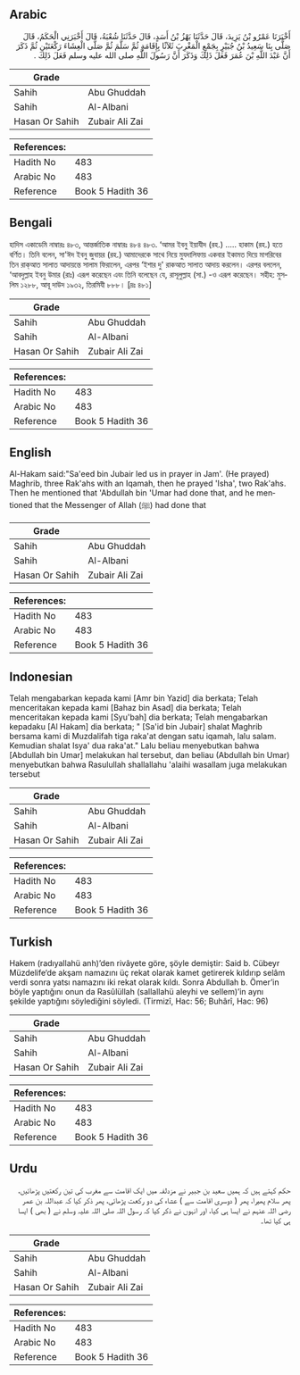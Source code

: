 ## Arabic


<div dir="rtl" lang="ar" style={{fontSize:'larger',backgroundColor:'#f8f9fa',padding:20}}>
أَخْبَرَنَا عَمْرُو بْنُ يَزِيدَ، قَالَ حَدَّثَنَا بَهْزُ بْنُ أَسَدٍ، قَالَ حَدَّثَنَا شُعْبَةُ، قَالَ أَخْبَرَنِي الْحَكَمُ، قَالَ صَلَّى بِنَا سَعِيدُ بْنُ جُبَيْرٍ بِجَمْعٍ الْمَغْرِبَ ثَلاَثًا بِإِقَامَةٍ ثُمَّ سَلَّمَ ثُمَّ صَلَّى الْعِشَاءَ رَكْعَتَيْنِ ثُمَّ ذَكَرَ أَنَّ عَبْدَ اللَّهِ بْنَ عُمَرَ فَعَلَ ذَلِكَ وَذَكَرَ أَنَّ رَسُولَ اللَّهِ صلى الله عليه وسلم فَعَلَ ذَلِكَ ‏.‏
</div>
<div style={{backgroundColor:'#f8f9fa',padding:20, marginBottom: 10}}><table> <thead> <tr> <th>Grade</th> <th></th> </tr> </thead> <tbody> <tr><td>Sahih</td><td>Abu Ghuddah</td></tr><tr><td>Sahih</td><td>Al-Albani</td></tr><tr><td>Hasan Or Sahih</td><td>Zubair Ali Zai</td></tr></tbody></table><table> <thead> <tr> <th>References:</th> <th></th> </tr> </thead> <tbody><tr><td>Hadith No</td><td>483</td></tr><tr><td>Arabic No</td><td>483</td></tr><tr><td>Reference</td><td>Book 5 Hadith 36</td></tr></tbody></table></div>

## Bengali


<div dir="ltr" lang="bn" style={{fontSize:'larger',backgroundColor:'#f8f9fa',padding:20}}>
হাদিস একাডেমি নাম্বারঃ ৪৮৩, আন্তর্জাতিক নাম্বারঃ ৪৮৪ ৪৮৩. ‘আমর ইবনু ইয়াযীদ (রহ.) ..... হাকাম (রহ.) হতে বর্ণিত। তিনি বলেন, সা'ঈদ ইবনু জুবায়র (রহ.) আমাদেরকে সাথে নিয়ে মুযদালিফায় একবার ইকামত দিয়ে মাগরিবের তিন রাক্আত সালাত আদায়ন্তে সালাম ফিরালেন, এরপর ‘ইশার দু' রাকআত সালাত আদায় করলেন। এরপর বললেন, ‘আবদুল্লাহ ইবনু উমার (রাঃ) এরূপ করেছেন এবং তিনি বলেছেন যে, রাসূলুল্লাহ (সা.) -ও এরূপ করেছেন। সহীহ: মুসলিম ১২৮৮, আবূ দাউদ ১৯৩২, তিরমিযী ৮৮৮। [দ্রঃ ৪৮১]
</div>
<div style={{backgroundColor:'#f8f9fa',padding:20, marginBottom: 10}}><table> <thead> <tr> <th>Grade</th> <th></th> </tr> </thead> <tbody> <tr><td>Sahih</td><td>Abu Ghuddah</td></tr><tr><td>Sahih</td><td>Al-Albani</td></tr><tr><td>Hasan Or Sahih</td><td>Zubair Ali Zai</td></tr></tbody></table><table> <thead> <tr> <th>References:</th> <th></th> </tr> </thead> <tbody><tr><td>Hadith No</td><td>483</td></tr><tr><td>Arabic No</td><td>483</td></tr><tr><td>Reference</td><td>Book 5 Hadith 36</td></tr></tbody></table></div>

## English


<div dir="ltr" lang="en" style={{fontSize:'larger',backgroundColor:'#f8f9fa',padding:20}}>
Al-Hakam said:"Sa'eed bin Jubair led us in prayer in Jam'. (He prayed) Maghrib, three Rak'ahs with an Iqamah, then he prayed 'Isha', two Rak'ahs. Then he mentioned that 'Abdullah bin 'Umar had done that, and he mentioned that the Messenger of Allah (ﷺ) had done that
</div>
<div style={{backgroundColor:'#f8f9fa',padding:20, marginBottom: 10}}><table> <thead> <tr> <th>Grade</th> <th></th> </tr> </thead> <tbody> <tr><td>Sahih</td><td>Abu Ghuddah</td></tr><tr><td>Sahih</td><td>Al-Albani</td></tr><tr><td>Hasan Or Sahih</td><td>Zubair Ali Zai</td></tr></tbody></table><table> <thead> <tr> <th>References:</th> <th></th> </tr> </thead> <tbody><tr><td>Hadith No</td><td>483</td></tr><tr><td>Arabic No</td><td>483</td></tr><tr><td>Reference</td><td>Book 5 Hadith 36</td></tr></tbody></table></div>

## Indonesian


<div dir="ltr" lang="id" style={{fontSize:'larger',backgroundColor:'#f8f9fa',padding:20}}>
Telah mengabarkan kepada kami [Amr bin Yazid] dia berkata; Telah menceritakan kepada kami [Bahaz bin Asad] dia berkata; Telah menceritakan kepada kami [Syu'bah] dia berkata; Telah mengabarkan kepadaku [Al Hakam] dia berkata; " [Sa'id bin Jubair] shalat Maghrib bersama kami di Muzdalifah tiga raka'at dengan satu iqamah, lalu salam. Kemudian shalat Isya' dua raka'at." Lalu beliau menyebutkan bahwa [Abdullah bin Umar] melakukan hal tersebut, dan beliau (Abdullah bin Umar) menyebutkan bahwa Rasulullah shallallahu 'alaihi wasallam juga melakukan tersebut
</div>
<div style={{backgroundColor:'#f8f9fa',padding:20, marginBottom: 10}}><table> <thead> <tr> <th>Grade</th> <th></th> </tr> </thead> <tbody> <tr><td>Sahih</td><td>Abu Ghuddah</td></tr><tr><td>Sahih</td><td>Al-Albani</td></tr><tr><td>Hasan Or Sahih</td><td>Zubair Ali Zai</td></tr></tbody></table><table> <thead> <tr> <th>References:</th> <th></th> </tr> </thead> <tbody><tr><td>Hadith No</td><td>483</td></tr><tr><td>Arabic No</td><td>483</td></tr><tr><td>Reference</td><td>Book 5 Hadith 36</td></tr></tbody></table></div>

## Turkish


<div dir="ltr" lang="tr" style={{fontSize:'larger',backgroundColor:'#f8f9fa',padding:20}}>
Hakem (radıyallahü anh)’den rivâyete göre, şöyle demiştir: Said b. Cübeyr Müzdelife‘de akşam namazını üç rekat olarak kamet getirerek kıldırıp selâm verdi sonra yatsı namazını iki rekat olarak kıldı. Sonra Abdullah b. Ömer’in böyle yaptığını onun da Rasûlüllah (sallallahü aleyhi ve sellem)’in aynı şekilde yaptığını söylediğini söyledi. (Tirmizî, Hac: 56; Buhârî, Hac: 96)
</div>
<div style={{backgroundColor:'#f8f9fa',padding:20, marginBottom: 10}}><table> <thead> <tr> <th>Grade</th> <th></th> </tr> </thead> <tbody> <tr><td>Sahih</td><td>Abu Ghuddah</td></tr><tr><td>Sahih</td><td>Al-Albani</td></tr><tr><td>Hasan Or Sahih</td><td>Zubair Ali Zai</td></tr></tbody></table><table> <thead> <tr> <th>References:</th> <th></th> </tr> </thead> <tbody><tr><td>Hadith No</td><td>483</td></tr><tr><td>Arabic No</td><td>483</td></tr><tr><td>Reference</td><td>Book 5 Hadith 36</td></tr></tbody></table></div>

## Urdu


<div dir="rtl" lang="ur" style={{fontSize:'larger',backgroundColor:'#f8f9fa',padding:20}}>
حکم کہتے ہیں کہ ہمیں سعید بن جبیر نے مزدلفہ میں ایک اقامت سے مغرب کی تین رکعتیں پڑھائیں، پھر سلام پھیرا، پھر ( دوسری اقامت سے ) عشاء کی دو رکعت پڑھائی، پھر ذکر کیا کہ عبداللہ بن عمر رضی اللہ عنہم نے ایسا ہی کیا، اور انہوں نے ذکر کیا کہ رسول اللہ صلی اللہ علیہ وسلم نے ( بھی ) ایسا ہی کیا تھا۔
</div>
<div style={{backgroundColor:'#f8f9fa',padding:20, marginBottom: 10}}><table> <thead> <tr> <th>Grade</th> <th></th> </tr> </thead> <tbody> <tr><td>Sahih</td><td>Abu Ghuddah</td></tr><tr><td>Sahih</td><td>Al-Albani</td></tr><tr><td>Hasan Or Sahih</td><td>Zubair Ali Zai</td></tr></tbody></table><table> <thead> <tr> <th>References:</th> <th></th> </tr> </thead> <tbody><tr><td>Hadith No</td><td>483</td></tr><tr><td>Arabic No</td><td>483</td></tr><tr><td>Reference</td><td>Book 5 Hadith 36</td></tr></tbody></table></div>